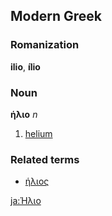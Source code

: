 ==Modern Greek==
===Romanization===
'''ilio''', '''ílio'''

===Noun===
'''ήλιο''' ''n''

#[[helium]]

===Related terms===
*[[ήλιος]]

[[ja:Ήλιο]]
